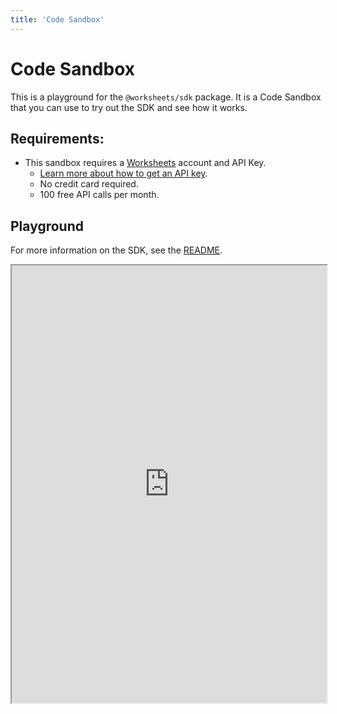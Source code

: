 ```yaml
---
title: 'Code Sandbox'
---
```


# Code Sandbox

This is a playground for the `@worksheets/sdk` package. It is a Code Sandbox
that you can use to try out the SDK and see how it works.

## Requirements:

- This sandbox requires a [Worksheets](https://worksheets.dev) account and API Key.
  - [Learn more about how to get an API key](/getting-started).
  - No credit card required.
  - 100 free API calls per month.

## Playground

For more information on the SDK, see the [README](https://www.npmjs.com/package/@worksheets/sdk).

<iframe
  style={{
    border: '1px solid rgba(0,0,0,0.1)',
    borderRadius: '2px',
  }}
  width="100%"
  height="700"
  src="https://codesandbox.io/p/sandbox/optimistic-antonelli-pgtkl7?embed=1"
  allowfullscreen
></iframe>
